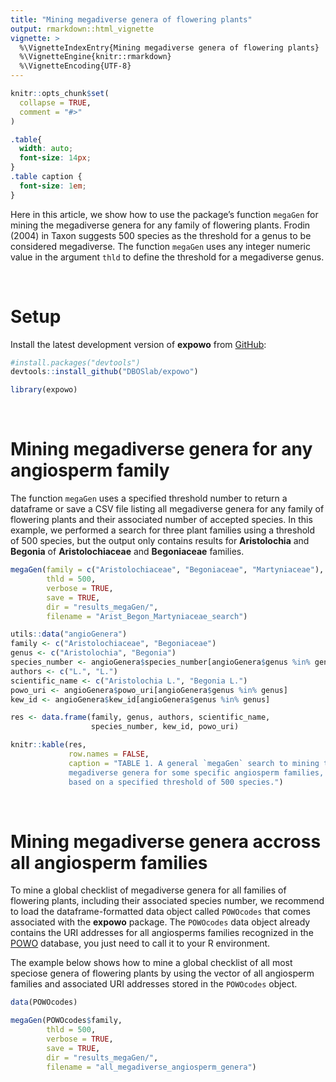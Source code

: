 ```yaml
---
title: "Mining megadiverse genera of flowering plants"
output: rmarkdown::html_vignette
vignette: >
  %\VignetteIndexEntry{Mining megadiverse genera of flowering plants}
  %\VignetteEngine{knitr::rmarkdown}
  %\VignetteEncoding{UTF-8}
---
```


```r
knitr::opts_chunk$set(
  collapse = TRUE,
  comment = "#>"
)
```

```css
.table{
  width: auto;
  font-size: 14px;
}
.table caption {
  font-size: 1em;
}
```

Here in this article, we show how to use the package's function `megaGen` for 
mining the megadiverse genera for any family of flowering plants. 
Frodin (2004) in Taxon suggests 500 species as the threshold for a genus to be considered megadiverse. The function `megaGen` 
uses any integer numeric value in the argument `thld` to define the threshold 
for a megadiverse genus.\

\

# Setup

Install the latest development version of __expowo__ from 
[GitHub](https://github.com/):

``` r
#install.packages("devtools")
devtools::install_github("DBOSlab/expowo")
```
```r
library(expowo)
```

\

# Mining megadiverse genera for any angiosperm family

The function `megaGen` uses a specified threshold number to return a dataframe 
or save a CSV file listing all megadiverse genera for any family of flowering 
plants and their associated number of accepted species. In this example, we 
performed a search for three plant families using a threshold of 500 species, 
but the output only contains results for **Aristolochia** and **Begonia** of __Aristolochiaceae__ and __Begoniaceae__ families.\

```r
megaGen(family = c("Aristolochiaceae", "Begoniaceae", "Martyniaceae"),
        thld = 500,
        verbose = TRUE,
        save = TRUE,
        dir = "results_megaGen/",
        filename = "Arist_Begon_Martyniaceae_search")
```

```r
utils::data("angioGenera")
family <- c("Aristolochiaceae", "Begoniaceae")
genus <- c("Aristolochia", "Begonia")
species_number <- angioGenera$species_number[angioGenera$genus %in% genus]
authors <- c("L.", "L.")
scientific_name <- c("Aristolochia L.", "Begonia L.")
powo_uri <- angioGenera$powo_uri[angioGenera$genus %in% genus]
kew_id <- angioGenera$kew_id[angioGenera$genus %in% genus]

res <- data.frame(family, genus, authors, scientific_name,
                  species_number, kew_id, powo_uri)

knitr::kable(res,
             row.names = FALSE,
             caption = "TABLE 1. A general `megaGen` search to mining the
             megadiverse genera for some specific angiosperm families,
             based on a specified threshold of 500 species.")
```

\

# Mining megadiverse genera accross all angiosperm families

To mine a global checklist of megadiverse genera for all families of flowering 
plants, including their associated species number, we recommend to load the 
dataframe-formatted data object called `POWOcodes` that comes associated with
the __expowo__ package. The `POWOcodes` data object already contains the 
URI addresses for all angiosperms families recognized in the 
[POWO](https://powo.science.kew.org) database, you just need to call it to your
R environment.\

The example below shows how to mine a global checklist of all most speciose 
genera of flowering plants by using the vector of all angiosperm families and 
associated URI addresses stored in the `POWOcodes` object.\

```r
data(POWOcodes)

megaGen(POWOcodes$family,
        thld = 500,
        verbose = TRUE,
        save = TRUE,
        dir = "results_megaGen/",
        filename = "all_megadiverse_angiosperm_genera")
```
